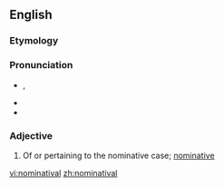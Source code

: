 ==English==

===Etymology===
{{suffix|nominative|al}}

===Pronunciation===
* {{a|GenAm}} {{IPA|/ˌnɑmɪnəˈtivəl/}}, {{X-SAMPA|/%nAmIn@"tiv@l/}}
* {{hyphenation|nom|i|na|ti|val}}
* {{rhymes|iːvəl}}

===Adjective===
{{en-adj|-}}

# {{context|grammar}} Of or pertaining to the nominative case; [[nominative]]

[[vi:nominatival]]
[[zh:nominatival]]